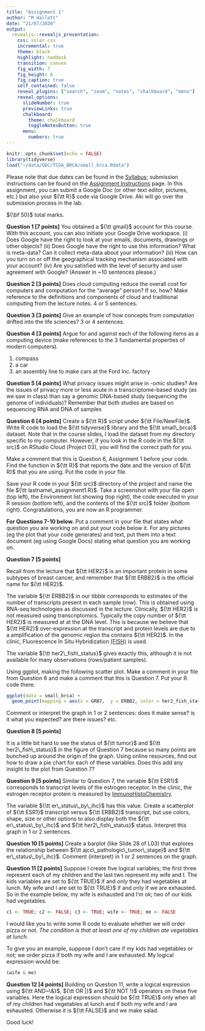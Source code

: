 ```yaml
---
title: "Assignment 1"
author: "M Hallett"
date: "21/07/2020"
output: 
  revealjs::revealjs_presentation:
    css: solar.css
    incremental: true
    theme: black
    highlight: haddock
    transition: convex
    fig_width: 7
    fig_height: 6
    fig_caption: true
    self_contained: false
    reveal_plugins: ["search", "zoom", "notes", "chalkboard", "menu"]
    reveal_options:
      slideNumber: true
      previewLinks: true
      chalkboard: 
        theme: chalkboard
        toggleNotesButton: true
      menu:
        numbers: true
---
```


```r
knitr::opts_chunk$set(echo = FALSE)
library(tidyverse)
load("~/data/GDC/TCGA_BRCA/small_brca.Rdata")
```

Please note that due dates can be found in the [Syllabus](/Syllabus); submission instructions can be found on the [Assignment Instructions](/Assignments) page. In this assignment, you can submit a Google Doc (or other text editor, pictures, etc.) but also your ${\tt R}$ code via Google Drive. 
Aki will go over the submission process in the lab.

${\bf 50}$ total marks.

__Question 1 [7 points]__ You obtained a ${\tt gmail}$ account for this course. With this account, you can also initiate your Google Drive workspace. (i) Does Google have the right to look at your emails, documents, drawings or other objects? (ii) Does Google have the right to use this information? What is meta-data? Can it collect meta-data about your information? (iii) How can you turn on or off the geographical tracking mechanism associated with your account? (iv) Are you satisfied with the level of security and user agreement with Google? (Answer in ~10 sentences please.)

__Question 2 [3 points]__ Does cloud computing reduce the overall cost for computers and computation for the "average" person? If so, how? Make reference to the definitions and components of cloud and traditional computing from the lecture notes. 4 or 5 sentences.

__Question 3 [3 points]__ Give an example of how concepts from computation drifted into the life sciences? 3 or 4 sentences.

__Question 4 [3 points]__ Argue for and against each of the following items as a computing device (make references to the 3 fundamental properties of modern computers).

1. compass
2. a car
3. an assembly line to make cars at the Ford Inc. factory

__Question 5 [4 points]__ 
What privacy issues might arise in -omic studies? Are the issues of privacy more or less acute in a transcriptome-based study (as we saw in class) than say a genomic DNA-based study (sequencing the genome of individuals)? Remember that both studies are based on sequencing RNA and DNA of samples

__Question 6 [4 points]__
Create a ${\tt R}$ script under ${\tt File/NewFile}$. 
Write  R code to load the ${\tt tidyverse}$ library and the ${\tt small\_brca}$ dataset.
Note that in the course slides, I load the dataset from my directory specific to my computer.
However, if you look in the R code in the ${\tt src}$ on RStudio Cloud (Project 03), you will find the correct path for you.  

Make a comment that this is Question 6, Assignment 1 before your code. Find the function in ${\tt R}$ that reports the date and the version of ${\tt R}$ that you are using. Put the code in your file.

Save your R code in your ${\tt src}$ directory of the project and name the file ${\tt lastname\_assignment1.R}$. Take a screenshot with your file open (top left), the Environment list showing (top right), the code executed in your R session (bottom left), and the contents of the ${\tt src}$ folder (bottom right). Congratulations, you are now an R programmer.

__For Questions 7-10 below.__ Put a comment in your file that states what question you are working on and put your code below it. For any pictures (eg the plot that your code generates) and text, put them into a text document (eg using Google Docs) stating what question you are working on. 

__Question 7 [5 points]__

Recall from the lecture that ${\tt HER2}$ is an important protein in some subtypes of breast cancer, and remember that ${\tt ERBB2}$ is the official name for ${\tt HER2}$.

The variable ${\tt ERBB2}$ in our tibble corresponds to estimates of the number of transcripts present in each sample (row). This is obtained using RNA-seq technologies as discussed in the lecture. 
Clinically, ${\tt HER2}$ is not measured using transcriptomics. Typically the
copy number of ${\tt HER2}$ is measured at at the DNA level. This is because we believe that 
 ${\tt HER2}$ over-expression at the transcript and protein levels are due to a  amplification of  the genomic region tha contains ${\tt HER2}$. In the clinic, Fluorescence In Situ Hybridization [(FISH)](https://www.genome.gov/about-genomics/fact-sheets/Fluorescence-In-Situ-Hybridization) is used.
 
 The variable ${\tt her2\_fish\_status}$ gives exactly this, although it is not available for many observations (rows/patient samples).


Using ggplot, making the following scatter plot. Make a comment in your file from Question 6 and make a comment that this is Question 7. Put your R code there.

```r
ggplot(data = small_brca) + 
  geom_point(mapping = aes(x = GRB7,  y = ERBB2, color = her2_fish_status, shape=tumor), size = 2) 
```
Comment or interpret the graph in 1 or 2 sentences: does it make sense? is it what you expected? are there issues? etc.

__Question 8 [5 points]__

It is a little bit hard to see the status of ${\tt tumor}$ and  ${\tt her2\_fish\_status}$ in the figure of Question 7 because so many points are bunched up around the origin of the graph.
Using online resources, find out how to draw a pie chart for each of these variables. 
Does this add any insight to  the plot from Question 7?


__Question 9 [5 points]__
Similar to Question 7, the variable ${\tt ESR1}$ corresponds to transcript levels of the estrogen receptor. In the clinic, the estrogen receptor protein is measured by [ImmunoHistoChemistry](https://www.proteinatlas.org/learn/method/immunohistochemistry).

The variable ${\tt er\_status\_by\_ihc}$ has this value.  Create a scatterplot of ${\tt ESR1}$ transcript versus ${\tt ERBB2}$ transcript, but use colors, shape, size or other options to also display both the ${\tt er\_status\_by\_ihc}$ and ${\tt her2\_fish\_status}$ status. 
Interpret this graph in 1 or 2 sentences.

__Question 10 [5 points]__
Create a barplot (like Slide 28 of L03) that explores the relationship between  ${\tt ajcc\_pathologic\_tumor\_stage}$ and ${\tt er\_status\_by\_ihc}$. Comment (interpret) in 1 or 2 sentences 
on the graph.

__Question 11 [2 points]__
Suppose I create five logical variables; the first three represent each of my children
and the last two represent my wife and I.
The kids variables are set to ${\tt TRUE}$ if and only they had vegetables at lunch.
My wife and I are set to ${\tt TRUE}$ if and only if we are exhausted.
So in the example below, my wife is exhausted and I'm ok; two of our kids had vegetables.

```r
c1 <- TRUE; c2 <- FALSE; c3 <- TRUE; wife <- TRUE; me <- FALSE
```

I would like you to write some R code to evaluate whether we will order pizza or not.
_The condition is that at least one of my children ate vegetables at lunch._

To give you an example, suppose I don't care if my kids had vegetables or not; 
we order pizza if both my wife and I are exhausted. My logical expression would be:
```r
(wife & me)
```

__Question 12 [4 points]__
Building on Question 11,  write a logical expression using ${\tt AND~\&}$, ${\tt OR |}$ and ${\tt NOT !}$ operators on these five variables. Here the logical expression should be ${\tt TRUE}$ only when all of my children had vegetables at lunch and if both my wife and I are exhausted. Otherwise it is ${\tt FALSE}$ and we make salad.


Good luck!

